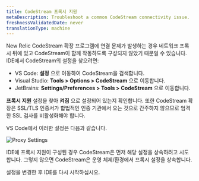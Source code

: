 ```yaml
---
title: CodeStream 프록시 지원
metaDescription: Troubleshoot a common CodeStream connectivity issue.
freshnessValidatedDate: never
translationType: machine
---
```



New Relic CodeStream 확장 프로그램에 연결 문제가 발생하는 경우 네트워크 프록시 뒤에 있고 CodeStream이 함께 작동하도록 구성되지 않았기 때문일 수 있습니다. IDE에서 CodeStream의 설정을 찾으려면:

* VS Code: **설정** 으로 이동하여 CodeStream을 검색합니다.
* Visual Studio: **Tools > Options > CodeStream** 으로 이동합니다.
* JetBrains: **Settings/Preferences > Tools > CodeStream** 으로 이동합니다.

**프록시 지원** 설정을 찾아 **켜짐** 으로 설정되어 있는지 확인합니다. 또한 CodeStream 확장은 SSL/TLS 인증서가 합법적인 인증 기관에서 오는 것으로 간주하지 않으므로 엄격한 SSL 검사를 비활성화해야 합니다.

VS Code에서 이러한 설정은 다음과 같습니다.

<img
  alt="Proxy Settings"
  src={codestreamVscodeProxySettings}
/>

IDE에 프록시 지원이 구성된 경우 CodeStream은 먼저 해당 설정을 상속하려고 시도합니다. 그렇지 않으면 CodeStream은 운영 체제/환경에서 프록시 설정을 상속합니다.

설정을 변경한 후 IDE를 다시 시작하십시오.